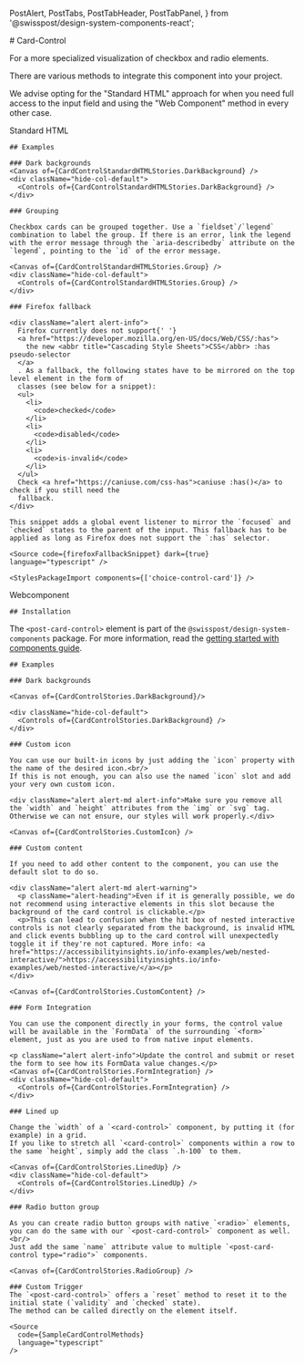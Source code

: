   PostAlert,
  PostTabs,
  PostTabHeader,
  PostTabPanel,
} from '@swisspost/design-system-components-react';



<Meta of={CardControlStories} />

<div className="docs-title">
  # Card-Control

  <nav>
    <link-design of={JSON.stringify(CardControlStories)}></link-design>
  </nav>
</div>

<p className="lead">For a more specialized visualization of checkbox and radio elements.</p>

<PostAlert type="info">
  <p slot="heading">There are various methods to integrate this component into your project.</p>
  <p>We advise opting for the "Standard HTML" approach for when you need full access to the input field and using the "Web Component" method in every other case.</p>
</PostAlert>

<PostTabs>
  <PostTabHeader panel="standardhtml">Standard HTML</PostTabHeader>
  <PostTabPanel name="standardhtml">
    <Canvas sourceState="shown" of={CardControlStandardHTMLStories.Default} />
    <div className="hide-col-default">
      <Controls of={CardControlStandardHTMLStories.Default} />
    </div>

    ## Examples

    ### Dark backgrounds
    <Canvas of={CardControlStandardHTMLStories.DarkBackground} />
    <div className="hide-col-default">
      <Controls of={CardControlStandardHTMLStories.DarkBackground} />
    </div>

    ### Grouping

    Checkbox cards can be grouped together. Use a `fieldset`/`legend` combination to label the group. If there is an error, link the legend with the error message through the `aria-describedby` attribute on the `legend`, pointing to the `id` of the error message.

    <Canvas of={CardControlStandardHTMLStories.Group} />
    <div className="hide-col-default">
      <Controls of={CardControlStandardHTMLStories.Group} />
    </div>

    ### Firefox fallback

    <div className="alert alert-info">
      Firefox currently does not support{' '}
      <a href="https://developer.mozilla.org/en-US/docs/Web/CSS/:has">
        the new <abbr title="Cascading Style Sheets">CSS</abbr> :has pseudo-selector
      </a>
      . As a fallback, the following states have to be mirrored on the top level element in the form of
      classes (see below for a snippet):
      <ul>
        <li>
          <code>checked</code>
        </li>
        <li>
          <code>disabled</code>
        </li>
        <li>
          <code>is-invalid</code>
        </li>
      </ul>
      Check <a href="https://caniuse.com/css-has">caniuse :has()</a> to check if you still need the
      fallback.
    </div>

    This snippet adds a global event listener to mirror the `focused` and `checked` states to the parent of the input. This fallback has to be applied as long as Firefox does not support the `:has` selector.

    <Source code={firefoxFallbackSnippet} dark={true} language="typescript" />

    <StylesPackageImport components={['choice-control-card']} />
  </PostTabPanel>

  <PostTabHeader panel="webcomponent">Webcomponent</PostTabHeader>
  <PostTabPanel name="webcomponent">
    <Canvas of={CardControlStories.Default} sourceState="shown"/>
    <Controls of={CardControlStories.Default} />

    ## Installation

The `<post-card-control>` element is part of the `@swisspost/design-system-components` package. For more information, read the
<a href="/?path=/docs/edfb619b-fda1-4570-bf25-20830303d483--docs">getting started with components guide</a>.

    ## Examples

    ### Dark backgrounds

    <Canvas of={CardControlStories.DarkBackground}/>

    <div className="hide-col-default">
      <Controls of={CardControlStories.DarkBackground} />
    </div>

    ### Custom icon

    You can use our built-in icons by just adding the `icon` property with the name of the desired icon.<br/>
    If this is not enough, you can also use the named `icon` slot and add your very own custom icon.

    <div className="alert alert-md alert-info">Make sure you remove all the `width` and `height` attributes from the `img` or `svg` tag. Otherwise we can not ensure, our styles will work properly.</div>

    <Canvas of={CardControlStories.CustomIcon} />

    ### Custom content

    If you need to add other content to the component, you can use the default slot to do so.

    <div className="alert alert-md alert-warning">
      <p className="alert-heading">Even if it is generally possible, we do not recommend using interactive elements in this slot because the background of the card control is clickable.</p>
      <p>This can lead to confusion when the hit box of nested interactive controls is not clearly separated from the background, is invalid HTML and click events bubbling up to the card control will unexpectedly toggle it if they're not captured. More info: <a href="https://accessibilityinsights.io/info-examples/web/nested-interactive/">https://accessibilityinsights.io/info-examples/web/nested-interactive/</a></p>
    </div>

    <Canvas of={CardControlStories.CustomContent} />

    ### Form Integration

    You can use the component directly in your forms, the control value will be available in the `FormData` of the surrounding `<form>` element, just as you are used to from native input elements.

    <p className="alert alert-info">Update the control and submit or reset the form to see how its FormData value changes.</p>
    <Canvas of={CardControlStories.FormIntegration} />
    <div className="hide-col-default">
      <Controls of={CardControlStories.FormIntegration} />
    </div>

    ### Lined up

    Change the `width` of a `<card-control>` component, by putting it (for example) in a grid.
    If you like to stretch all `<card-control>` components within a row to the same `height`, simply add the class `.h-100` to them.

    <Canvas of={CardControlStories.LinedUp} />
    <div className="hide-col-default">
      <Controls of={CardControlStories.LinedUp} />
    </div>

    ### Radio button group

    As you can create radio button groups with native `<radio>` elements, you can do the same with our `<post-card-control>` component as well.<br/>
    Just add the same `name` attribute value to multiple `<post-card-control type="radio">` components.

    <Canvas of={CardControlStories.RadioGroup} />

    ### Custom Trigger
    The `<post-card-control>` offers a `reset` method to reset it to the initial state (`validity` and `checked` state).
    The method can be called directly on the element itself.

    <Source
      code={SampleCardControlMethods}
      language="typescript"
    />
  </PostTabPanel>
</PostTabs>